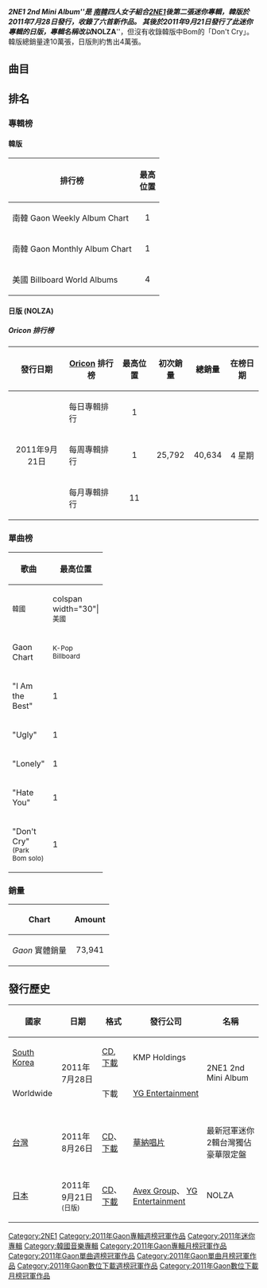 {{unreferenced|time=2017-06-13T06:02:14+00:00}}
{{Infobox album <!-- See Wikipedia:WikiProject Albums -->
| name       = 2NE1 2nd Mini Album
| type       = ep
| artist     = [[2NE1|2NE1]]
| cover      = 2NE1_2nd_Mini_Album.jpg
| caption    = 2NE1 2nd Mini Album 封面
| released   = {{Start date|2011|7|28}}
| recorded   = 2011;YG Studio、[[首爾|首爾]]、[[南韓|南韓]]
| length     = 21:41
| genre      = [[韓國流行音樂|K-pop]]、[[嘻哈|嘻哈]]、[[電子音樂|電子音樂]]、[[R&B|R&B]]、[[舞曲|舞曲]]
| label      = [[YG_Entertainment|YG Entertainment]]
| producer   = Teddy Park、Kush、Lydia Paek
| prev_title = [[To_Anyone|To Anyone]]
| prev_year  = 2010
| next_title = [[Collection|Collection]]
| next_year  = 2012
| misc       = {{單曲
  | name        = 2NE1 2nd Mini Album
  | type        = EP
  | single1     = Don't Cry
  | single1date = 2011年4月21日
  | single2     = Lonely
  | single2date = 2011年5月12日
  | single3     = I Am The Best
  | single3date = 2011年6月24日
  | single4     = Hate You
  | single4date = 2011年7月21日
  | single5     = Ugly
  | single5date = 2011年7月27日
  }}{{Extra album cover
  | header  = 日版
  | type    = ep
  | cover   = 
  | caption = 日版 NOLZA CD+DVD 封面
  }}{{單曲
  | name        = NOLZA
  | type        = EP
  | single1     = I Am the Best
  | single1date = 2011年7月21日
  | single2     = Hate You
  | single2date = 2011年8月10日
  | single3     = Ugly
  | single3date = 2011年8月31日
  | single4     = Lonely
  | single4date = 2011年9月14日
  }}
}}
'''''2NE1 2nd Mini Album'''''是 [[南韓|南韓]]四人女子組合[[2NE1|2NE1]]後第二張迷你專輯，韓版於2011年7月28日發行，收錄了六首新作品。
其後於2011年9月21日發行了此迷你專輯的日版，專輯名稱改以'''''NOLZA'''''，但沒有收錄韓版中Bom的「Don't Cry」。韓版總銷量達10萬張，日版則約售出4萬張。

== 曲目 ==
{{Tracklist
| collapsed    = no
| headline     = 韓版:
| extra_column = 
| total_length = 21:41

| all_writing  = 
| all_lyrics   = 
| all_music    = 

| title1       = I Am The Best
| note1        = "내가 제일 잘 나가"
| lyrics1      = 
| music1       = 
| length1      = 3:30

| title2       = Ugly
| lyrics2      = 
| music2       = 
| length2      = 4:08

| title3       = Lonely
| note3        = 
| lyrics3      = 
| music3       = 
| length3      = 3:29

| title4       = Hate You
| note4        = 
| lyrics4      = 
| music4       = 
| length4      = 3:33

| title5       = Don't Cry
| note5        = Bom solo
| lyrics5      = 
| music5       = 
| length5      = 3:12

| title6       = Don't Stop the Music
| note6        = New version
| lyrics6      = 
| music6       = 
| length6      = 3:49
}}
{{Tracklist
| collapsed    = no
| headline     = 日版 NOLZA:
| total_length = 18:32

| all_writing  = 
| all_lyrics   = 
| all_music    = 

| title1       = I Am The Best
| note1        = 日文版本
| lyrics1      = 
| music1       = 
| length1      = 3:31

| title2       = Ugly
| note2        = 日文版本
| lyrics2      = 
| music2       = 
| length2      = 4:11

| title3       = Lonely
| note3        = 日文版本
| lyrics3      = 
| music3       = 
| length3      = 3:30

| title4       = Hate You
| note4        = 日文版本
| lyrics4      = 
| music4       = 
| length4      = 3:33

| title5       = Don't Stop the Music
| note5        = 日文版本
| lyrics5      = 
| music5       = 
| length5      = 3:50
}}
{{Tracklist
| collapsed = 
| headline  = 日版 NOLZA DVD Type A (音樂錄影帶)

| title1    = I Am The Best
| note1     = 日文版本
| length1   = 

| title2    = Ugly
| note2     = 日文版本
| length2   = 

| title3    = Lonely
| note3     = 日文版本
| length3   = 

| title4    = Hate You
| note4     = 日文版本
| length4   = 
}}
{{Tracklist
| collapsed = 
| headline  = 日版 NOLZA DVD Type B

| title1    = 2NE1TV Season 1 & 2 精華片段
| note1     = 
| length1   = 
}}

== 排名 ==
=== 專輯榜 ===
==== 韓版 ====
{| class="wikitable sortable"
!排行榜 
!最高<br/>位置
|-
|南韓 Gaon Weekly Album Chart 
|align="center"|1
|-
|南韓 Gaon Monthly Album Chart
|align="center"|1
|-
|美國 Billboard World Albums
|align="center"|4
|}

==== 日版 (NOLZA) ====
===== Oricon 排行榜 =====
{| class="wikitable" style="width:600px;"
|-
! style="text-align:center;"|發行日期
! style="text-align:center;"|[[Oricon|Oricon]] 排行榜
! style="text-align:center;"|最高位置
! style="text-align:center;"|初次銷量
! style="text-align:center;"|總銷量
! style="text-align:center;"|在榜日期
|-
| style="text-align:center;" rowspan="3"|2011年9月21日
|align="left"|每日專輯排行
| style="text-align:center;"|1
| style="text-align:center;" rowspan="3"|25,792
| style="text-align:center;" rowspan="3"|40,634
| style="text-align:center;" rowspan="3"|4 星期
|-
|align="left"|每周專輯排行
| style="text-align:center;"|1
|-
|align="left"|每月專輯排行
| style="text-align:center;"|11
|}

=== 單曲榜 ===
{| class="wikitable sortable" style="text-align:center;"
! rowspan="3" | 歌曲
! colspan="9" | 最高位置
|-
!colspan="1" width="30"|<small>韓國
!colspan width="30"|<small>美國
!colspan width="30"|<small>日本
|- style="font-size:smaller;"
! Gaon Chart
!width="30"|<small>K-Pop Billboard</small>
!width="30"|<small>RIAJ Chart
|-
| align="left" | "I Am the Best"
| 1
| 21
| 37
|-
| align="left" | "Ugly"
| 1
| 3
| 50
|-
| align="left" | "Lonely"
| 1
| -
| -
|-
| align="left" | "Hate You"
| 1
| 14
| -
|-
| align="left" | "Don't Cry" <small>(Park Bom solo)</small>
| 1
| -
| -
|}

=== 銷量 ===
{| class="wikitable"
!Chart
!Amount
|-
|''Gaon'' 實體銷量
|align="center"| 73,941
|}

== 發行歷史 ==
{| class="wikitable"
|-
! 國家
! 日期
! 格式
! 發行公司
! 名稱
|-
|[[South_Korea|South Korea]]
|rowspan="2"|2011年7月28日
|rowspan="1"|[[CD|CD]], [[下載|下載]]
|rowspan="1"|KMP Holdings
|rowspan="2"|2NE1 2nd Mini Album
|-
|Worldwide
|下載
|[[YG_Entertainment|YG Entertainment]]
|-
|-
|-
|[[台灣|台灣]]
|2011年8月26日
|[[CD|CD]]、 [[下載|下載]]
|[[華納唱片|華納唱片]]
|最新冠軍迷你2輯台灣獨佔豪華限定盤
|-
|[[日本|日本]]
|rowspan="1"|2011年9月21日 <small>(日版)</small>
|[[CD|CD]]、[[下載|下載]]
|[[Avex|Avex Group]]、 [[YG_Entertainment|YG Entertainment]]
| NOLZA
|}

{{2NE1}}
{{2NE1單曲}}
{{Gaon專輯週榜冠軍 (2011年)|2011年7月30日}}
{{Gaon專輯月榜冠軍 (2010年代前期)|2011年7月}}
{{Gaon單曲週榜冠軍 (2011年)|2011年5月21日、7月2日、8月6日，共三週}}
{{Gaon單曲月榜冠軍 (2010年代前期)|2011年7月}}

[[Category:2NE1|Category:2NE1]]
[[Category:2011年Gaon專輯週榜冠軍作品|Category:2011年Gaon專輯週榜冠軍作品]]
[[Category:2011年迷你專輯|Category:2011年迷你專輯]]
[[Category:韓國音樂專輯|Category:韓國音樂專輯]]
[[Category:2011年Gaon專輯月榜冠軍作品|Category:2011年Gaon專輯月榜冠軍作品]]
[[Category:2011年Gaon單曲週榜冠軍作品|Category:2011年Gaon單曲週榜冠軍作品]]
[[Category:2011年Gaon單曲月榜冠軍作品|Category:2011年Gaon單曲月榜冠軍作品]]
[[Category:2011年Gaon數位下載週榜冠軍作品|Category:2011年Gaon數位下載週榜冠軍作品]]
[[Category:2011年Gaon數位下載月榜冠軍作品|Category:2011年Gaon數位下載月榜冠軍作品]]